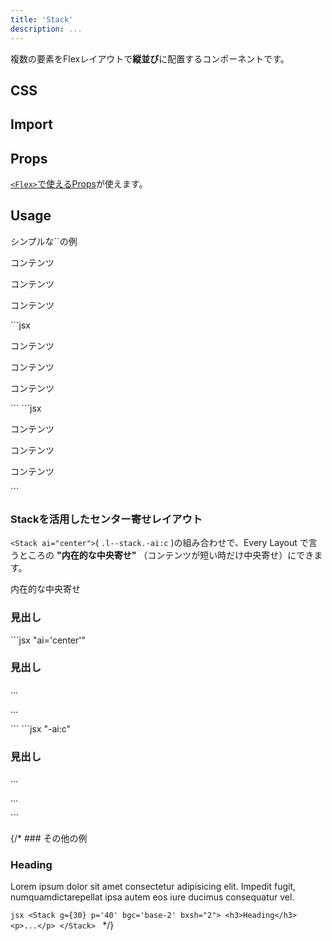 ```yaml
---
title: 'Stack'
description: ...
---
```


複数の要素をFlexレイアウトで**縦並び**に配置するコンポーネントです。

## CSS

<EmbedCode dirPath='packages/lism-css' srcPath='src/scss/layout/_stack.scss' />


## Import

<ImportPackage component='Stack' />


## Props

[`<Flex>`で使えるProps](/components/flex#props)が使えます。


## Usage

<Preview>
	<PreviewTitle>シンプルな`<Stack>`の例</PreviewTitle>
	<PreviewArea p='40'>
		<Stack g={20} className="has--itemGuide">
			<p>コンテンツ</p>
			<p>コンテンツ</p>
			<p>コンテンツ</p>
		</Stack>
	</PreviewArea>
	<PreviewCode slot="tab" label="JSX">
	```jsx
	<Stack g={20}>
		<p>コンテンツ</p>
		<p>コンテンツ</p>
		<p>コンテンツ</p>
	</Stack>
	```
	</PreviewCode>
	<PreviewCode slot="tab" label="HTML">
	```jsx
	<div class="l--stack -g:20">
		<p>コンテンツ</p>
		<p>コンテンツ</p>
		<p>コンテンツ</p>
	</div>
	```
	</PreviewCode>
</Preview>



### Stackを活用したセンター寄せレイアウト

`<Stack ai="center">`( `.l--stack.-ai:c` )の組み合わせで、Every Layout で言うところの **"内在的な中央寄せ"** （コンテンツが短い時だけ中央寄せ）にできます。

<Preview>
	<PreviewTitle>内在的な中央寄せ</PreviewTitle>
	<PreviewArea resize>
		<Stack ai="center" g={30} p={40} lismState={["has--itemGuide"]}>
			<h3 role="presentation">見出し</h3>
			<Dummy length="s" />
			<Dummy length="l" />
		</Stack>
	</PreviewArea>
	<PreviewCode slot="tab" label="JSX">
	```jsx "ai='center'"
	<Stack ai='center' g={30} p={40}>
		<h3>見出し</h3>
		<p>...</p>
		<p>...</p>
	</Stack>
	```
	</PreviewCode>
	<PreviewCode slot="tab" label="HTML">
	```jsx "-ai:c"
	<div class="l--stack -ai:c -p:40 -g:30">
		<h3>見出し</h3>
		<p>...</p>
		<p>...</p>
	</div>
	```
	</PreviewCode>
</Preview>

{/* ### その他の例
<Preview>
	<PreviewArea p='40'>
		<Stack g={20} p='40' bgc='base-2' bxsh="2">
			<h3>Heading</h3>
			<p>Lorem ipsum dolor sit amet consectetur adipisicing elit. Impedit fugit, numquamdictarepellat ipsa autem eos iure ducimus consequatur vel.</p>
		</Stack>
	</PreviewArea>
	<PreviewCode>
	```jsx
	<Stack g={30} p='40' bgc='base-2' bxsh="2">
		<h3>Heading</h3>
		<p>...</p>
	</Stack>
	```
	</PreviewCode>
</Preview> */}
